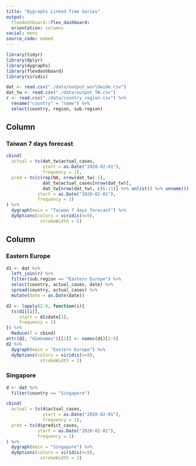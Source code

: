 ```yaml
---
title: "Dygraphs Linked Time Series"
output: 
  flexdashboard::flex_dashboard:
  orientation: columns
social: menu
source_code: embed
---
```

  
```r
library(tidyr)
library(dplyr)
library(dygraphs)
library(flexdashboard)
library(viridis)

dat <- read.csv("./data/output_worldwide.csv") 
dat_tw <- read.csv("./data/output_TW.csv")
r <- read.csv("./data/country_region.csv") %>% 
  rename("country" = "name") %>% 
  select(country, region, sub.region)
```

Column {data-width=600}
-------------------------------------
### Taiwan 7 days forecast

```r
cbind(
  actual = ts(dat_tw$actual_cases,
              start = as.Date("2020-02-01"),
              frequency = 1),
  pred = ts(c(rep(NA, nrow(dat_tw)-1), 
              dat_tw$actual_cases[nrow(dat_tw)],
              dat_tw[nrow(dat_tw), c(6:11)] %>% unlist() %>% unname()),
            start = as.Date("2020-02-01"),
            frequency = 1)
) %>%
  dygraph(main = "Taiwan 7 days forecast") %>% 
  dyOptions(colors = viridis(n=9),
             strokeWidth = 5)
```


Column {data-width=400}
-------------------------------------

### Eastern Europe
```r
d1 <- dat %>% 
  left_join(r) %>% 
  filter(sub.region == "Eastern Europe") %>% 
  select(country, actual_cases, date) %>% 
  spread(country, actual_cases) %>% 
  mutate(date = as.Date(date))

d2 <- lapply(2:9, function(i){
  ts(d1[[i]], 
     start = d1$date[1], 
     frequency = 1)
}) %>% 
  Reduce(f = cbind) 
attr(d2, "dimnames")[[2]] <- names(d1)[2:9]
d2 %>% 
  dygraph(main = "Eastern Europe") %>% 
  dyOptions(colors = viridis(n=9),
             strokeWidth = 3)
```

### Singapore

```r
d <- dat %>% 
  filter(country == "Singapore")

cbind(
  actual = ts(d$actual_cases, 
              start = as.Date("2020-02-01"),
              frequency = 1),
  pred = ts(d$predict_cases, 
            start = as.Date("2020-02-01"),
            frequency = 1)
) %>%
  dygraph(main = "Singapore") %>% 
  dyOptions(colors = viridis(n=9),
             strokeWidth = 3)
```
